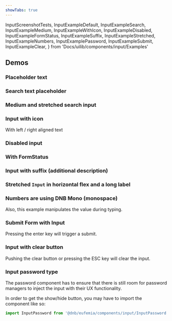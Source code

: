 ```yaml
---
showTabs: true
---
```


  InputScreenshotTests,
  InputExampleDefault,
  InputExampleSearch,
  InputExampleMedium,
  InputExampleWithIcon,
  InputExampleDisabled,
  InputExampleFormStatus,
  InputExampleSuffix,
  InputExampleStretched,
  InputExampleNumbers,
  InputExamplePassword,
  InputExampleSubmit,
  InputExampleClear,
} from 'Docs/uilib/components/input/Examples'

## Demos

### Placeholder text

<InputExampleDefault />

### Search text placeholder

<InputExampleSearch />

### Medium and stretched search input

<InputExampleMedium />

### Input with icon

With left / right aligned text

<InputExampleWithIcon />

### Disabled input

<InputExampleDisabled />

### With FormStatus

<InputExampleFormStatus />

### Input with suffix (additional description)

<InputExampleSuffix />

### Stretched `Input` in horizontal flex and a long label

<InputExampleStretched />

### Numbers are using DNB Mono (monospace)

Also, this example manipulates the value during typing.

<InputExampleNumbers />

### Submit Form with Input

Pressing the enter key will trigger a submit.

<InputExampleSubmit />

### Input with clear button

Pushing the clear button or pressing the ESC key will clear the input.

<InputExampleClear />

### Input password type

The password component has to ensure that there is still room for password managers to inject the input with their UX functionality.

In order to get the show/hide button, you may have to import the component like so:

```js
import InputPassword from '@dnb/eufemia/components/input/InputPassword'
```

<InputExamplePassword />

<VisibleWhenVisualTest>
  <InputScreenshotTests />
</VisibleWhenVisualTest>
